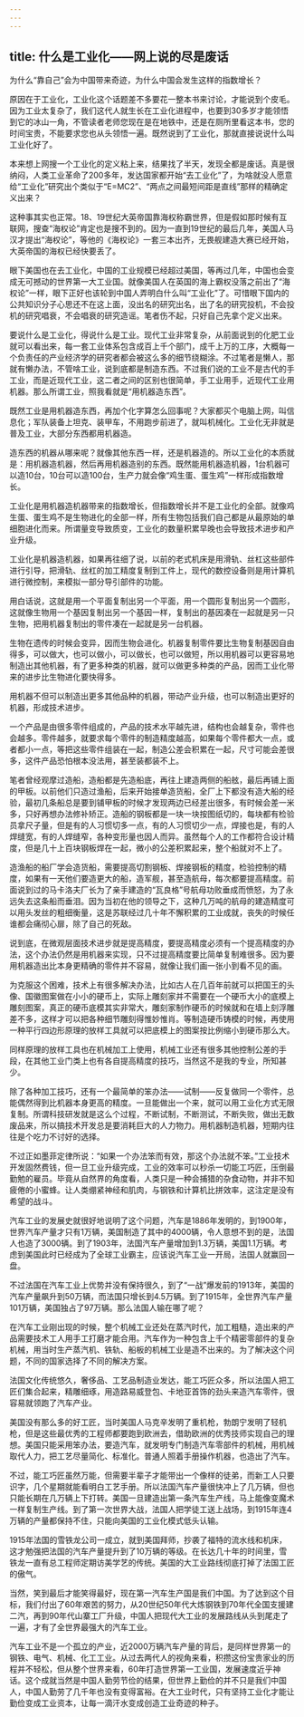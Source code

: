 ```yaml
---
---
---
```

title: 什么是工业化——网上说的尽是废话
---

为什么“靠自己”会为中国带来奇迹，为什么中国会发生这样的指数增长？

原因在于工业化，工业化这个话题差不多要花一整本书来讨论，才能说到个皮毛。因为工业太复杂了，我们这代人就生长在工业化进程中，也要到30多岁才能领悟到它的冰山一角，不管读者老师您现在是在地铁中，还是在厕所里看这本书，您的时间宝贵，不能要求您也从头领悟一遍。既然说到了工业化，那就直接说说什么叫工业化好了。

本来想上网搜一个工业化的定义粘上来，结果找了半天，发现全都是废话。真是很纳闷，人类工业革命了200多年，发达国家都开始“去工业化”了，为啥就没人愿意给“工业化”研究出个类似于“E=MC2”、“两点之间最短间距是直线”那样的精确定义出来？

这种事其实也正常。18、19世纪大英帝国靠海权称霸世界，但是假如那时候有互联网，搜查“海权论”肯定也是搜不到的。因为一直到19世纪的最后几年，美国人马汉才提出“海权论”，等他的《海权论》一套三本出齐，无畏舰建造大赛已经开始，大英帝国的海权已经快要丢了。

眼下美国也在去工业化，中国的工业规模已经超过美国，等再过几年，中国也会变成无可撼动的世界第一大工业国。就像美国人在英国的海上霸权没落之前出了“海权论”一样，眼下正好也该轮到中国人弄明白什么叫“工业化”了。可惜眼下国内的公共知识分子心思还不在这上面，没出名的研究出名，出了名的研究投机，不会投机的研究唱衰，不会唱衰的研究造谣。笔者伤不起，只好自己先拿个定义出来。

要说什么是工业化，得说什么是工业。现代工业非常复杂，从前面说到的化肥工业就可以看出来，每一套工业体系包含成百上千个部门，成千上万的工序，大概每一个负责任的产业经济学的研究者都会被这么多的细节绕糊涂。不过笔者是懒人，那就有懒办法，不管啥工业，说到底都是制造东西。不过我们说的工业不是古代的手工业，而是近现代工业，这二者之间的区别也很简单，手工业用手，近现代工业用机器。那么所谓工业，照我看就是“用机器造东西”。

既然工业是用机器造东西，再加个化字算怎么回事呢？大家都买个电脑上网，叫信息化；军队装备上坦克、装甲车，不用跑步前进了，就叫机械化。工业化无非就是普及工业，大部分东西都用机器造。

造东西的机器从哪来呢？就像其他东西一样，还是机器造的。所以工业化的本质就是：用机器造机器，然后再用机器造别的东西。既然能用机器造机器，1台机器可以造10台，10台可以造100台，生产力就会像“鸡生蛋、蛋生鸡”一样形成指数增长。

工业化是用机器造机器带来的指数增长，但指数增长并不是工业化的全部。就像鸡生蛋、蛋生鸡不是生物进化的全部一样，所有生物包括我们自己都是从最原始的单细胞进化而来。所谓量变导致质变，工业化的数量积累早晚也会导致技术进步和产业升级。

工业化是机器造机器，如果再往细了说，以前的老式机床是用滑轨、丝杠这些部件进行引导，把滑轨、丝杠的加工精度复制到工件上，现代的数控设备则是用计算机进行微控制，来模拟一部分导引部件的功能。

用白话说，这就是用一个平面复制出另一个平面，用一个圆形复制出另一个圆形，这就像生物用一个基因复制出另一个基因一样，复制出的基因凑在一起就是另一只生物，把用机器复制出的零件凑在一起就是另一台机器。

生物在遗传的时候会变异，因而生物会进化。机器复制零件要比生物复制基因自由得多，可以做大，也可以做小，可以做长，也可以做短，所以用机器可以更容易地制造出其他机器，有了更多种类的机器，就可以做更多种类的产品，因而工业化带来的进步比生物进化要快得多。

用机器不但可以制造出更多其他品种的机器，带动产业升级，也可以制造出更好的机器，形成技术进步。

一个产品是由很多零件组成的，产品的技术水平越先进，结构也会越复杂，零件也会越多。零件越多，就要求每个零件的制造精度越高，如果每个零件都大一点，或者都小一点，等把这些零件组装在一起，制造公差会积累在一起，尺寸可能会差很多，这件产品恐怕根本没法用，甚至装都装不上。

笔者曾经观摩过造船，造船都是先造船底，再往上建造两侧的船舷，最后再铺上面的甲板。以前他们只造过渔船，后来开始接单造货船，全厂上下都没有造大船的经验，最初几条船总是要到铺甲板的时候才发现两边已经差出很多，有时候会差一米多，只好再想办法修补矫正。造船的钢板都是一块一块按图纸切的，每块都有检验员拿尺子量，但是有的人习惯切多一点，有的人习惯切少一点，焊接也是，有的人焊缝宽，有的人焊缝窄，各种变形量也因人而异。虽然每个人的工作都符合设计精度，但是几十上百块钢板焊在一起，微小的公差积累起来，整个船就对不上了。

造渔船的船厂学会造货船，需要提高切割钢板、焊接钢板的精度，检验控制的精度，如果有一天他们要造更大的船，造军舰，甚至造航母，每次都要提高精度。前面说到过的马卡洛夫厂长为了亲手建造的“瓦良格”号航母功败垂成而愤怒，为了永远失去这条船而垂泪。因为当初在他的领导之下，这种几万吨的航母的建造精度可以用头发丝的粗细衡量，这是苏联经过几十年不懈积累的工业成就，丧失的时候任谁都会痛彻心扉，除了自己的死敌。

说到底，在微观层面技术进步就是提高精度，要提高精度必须有一个提高精度的办法，这个办法仍然是用机器来实现，只不过提高精度要比简单复制难很多。因为要用机器造出比本身更精确的零件并不容易，就像让我们画一张小到看不见的画。

为克服这个困难，技术上有很多解决办法，比如古人在几百年前就可以把国王的头像、国徽图案做在小小的硬币上，实际上雕刻家并不需要在一个硬币大小的底模上雕刻图案，真正的硬币底模其实非常大，雕刻家制作硬币的时候就和在墙上刻浮雕差不多，这样才可以把各种细节雕刻得惟妙惟肖。等制造硬币铸模的时候，再使用一种平行四边形原理的放样工具就可以把底模上的图案按比例缩小到硬币那么大。

同样原理的放样工具也在机械加工上使用，机械工业还有很多其他控制公差的手段，在其他工业门类上也有各自提高精度的技巧，当然这不是我的专业，所知甚少。

除了各种加工技巧，还有一个最简单的笨办法——试制——反复做同一个零件，总能偶然得到比机器本身更高的精度。一旦能做出一个来，就可以用工业化方式无限复制。所谓科技研发就是这么个过程，不断试制，不断测试，不断失败，做出无数废品来，所以搞技术开发总是要消耗巨大的人力物力。用机器制造机器，短期内往往是个吃力不讨好的选择。

不过正如墨菲定律所说：“如果一个办法笨而有效，那这个办法就不笨。”工业技术开发固然费钱，但一旦工业升级完成，工业的效率可以秒杀一切能工巧匠，压倒最勤勉的雇员。毕竟从自然界的角度看，人类只是一种会捕猎的杂食动物，并非不知疲倦的小蜜蜂。让人类绷紧神经和肌肉，与钢铁和计算机比拼效率，这注定是没有希望的战斗。

汽车工业的发展史就很好地说明了这个问题，汽车是1886年发明的，到1900年，世界汽车产量才只有1万辆，美国制造了其中的4000辆，令人意想不到的是，法国人也造了3000辆。到了1903年，法国汽车产量增加到1.3万辆，美国1.1万辆。考虑到美国此时已经成为了全球工业霸主，应该说汽车工业一开局，法国人就赢回一盘。

不过法国在汽车工业上优势并没有保持很久，到了“一战”爆发前的1913年，美国的汽车产量飙升到50万辆，而法国只增长到4.5万辆。到了1915年，全世界汽车产量101万辆，美国独占了97万辆。那么法国人输在哪了呢？

在汽车工业刚出现的时候，整个机械工业还处在蒸汽时代，加工粗糙，造出来的产品需要技术工人用手工打磨才能合用。汽车作为一种包含上千个精密零部件的复杂机械，用当时生产蒸汽机、铁轨、船板的机械工业是造不出来的。为了解决这个问题，不同的国家选择了不同的解决方案。

法国文化传统悠久，奢侈品、工艺品制造业发达，能工巧匠众多，所以法国人把工匠们集合起来，精雕细琢，用造路易威登包、卡地亚首饰的劲头来造汽车零件，很容易就领跑了汽车产业。

美国没有那么多的好工匠，当时美国人马克辛发明了重机枪，勃朗宁发明了轻机枪，但是这些最优秀的工程师都要跑到欧洲去，借助欧洲的优秀技师实现自己的理想。美国只能采用笨办法，要造汽车，就发明专门制造汽车零部件的机械，用机械取代人力，把工艺尽量简化、标准化。普通人照着手册操作机器，也造出了汽车。

不过，能工巧匠虽然万能，但需要半辈子才能带出一个像样的徒弟，而新工人只要识字，几个星期就能看明白工艺手册。所以法国汽车产量很快冲上了几万辆，但也只能长期在几万辆上下打转。美国一旦建造出第一条汽车生产线，马上能像变魔术一样复制生产线。到了第一次世界大战，法国人把学徒工送上战场，到1915年连4万辆的产量都保持不住，只能向美国的工业化模式低头认输。

1915年法国的雪铁龙公司一成立，就到美国拜师，抄袭了福特的流水线和机床，这才勉强把法国的汽车产量提升到了10万辆的等级。在长达几十年的时间里，雪铁龙一直有总工程师定期访美学艺的传统。美国的大工业路线彻底打掉了法国工匠的傲气。

当然，笑到最后才能笑得最好，现在第一汽车生产国是我们中国。为了达到这个目标，我们付出了60年艰苦的努力，从20世纪50年代大炼钢铁到70年代全国支援建二汽，再到90年代山寨工厂升级，中国人把现代大工业的发展路线从头到尾走了一遍，才有了全世界最强大的汽车工业。

汽车工业不是一个孤立的产业，近2000万辆汽车产量的背后，是同样世界第一的钢铁、电气、机械、化工工业。从过去两代人的视角来看，积攒这份宝贵家业的历程并不轻松，但从整个世界来看，60年打造世界第一工业国，发展速度近乎神话。这个成就当然是中国人勤劳节俭的结果，但世界上勤俭的并不只是我们中国人，中国人勤劳了几千年也没有变得富裕。在大工业时代，只有坚持工业化才能让勤俭变成工业资本，让每一滴汗水变成创造工业奇迹的种子。